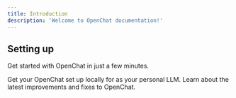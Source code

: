 ```yaml
---
title: Introduction
description: 'Welcome to OpenChat documentation!'
---
```


## Setting up

Get started with OpenChat in just a few minutes.

<CardGroup cols={2}>
  <Card
    title="Install locally"
    icon="pen-to-square"
    href="quickstart"
  >
    Get your OpenChat set up locally for as your personal LLM.
  </Card>
  <Card
    title="Changes log"
    icon="image"
    href="changelog"
  >
    Learn about the latest improvements and fixes to OpenChat.
  </Card>
</CardGroup>
